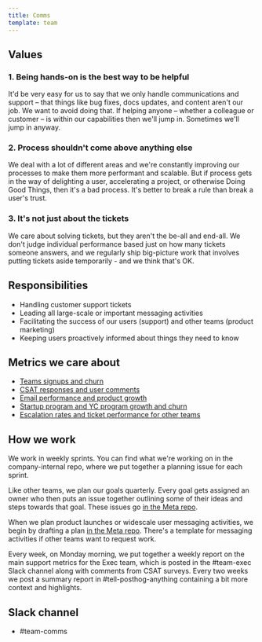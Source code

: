 ```yaml
---
title: Comms
template: team
---
```


## Values

### 1. Being hands-on is the best way to be helpful

It'd be very easy for us to say that we only handle communications and support – that things like bug fixes, docs updates, and content aren't our job. We want to avoid doing that. If helping anyone – whether a colleague or customer – is within our capabilities then we'll jump in. Sometimes we'll jump in anyway. 

### 2. Process shouldn't come above anything else

We deal with a lot of different areas and we're constantly improving our processes to make them more performant and scalable. But if process gets in the way of delighting a user, accelerating a project, or otherwise Doing Good Things, then it's a bad process. It's better to break a rule than break a user's trust.
  
### 3. It's not just about the tickets

We care about solving tickets, but they aren't the be-all and end-all. We don't judge individual performance based just on how many tickets someone answers, and we regularly ship big-picture work that involves putting tickets aside temporarily - and we think that's OK. 

## Responsibilities

- Handling customer support tickets
- Leading all large-scale or important messaging activities
- Facilitating the success of our users (support) and other teams (product marketing)
- Keeping users proactively informed about things they need to know

## Metrics we care about

- [Teams signups and churn](https://us.posthog.com/project/2/insights/LUrGLRfk)
- [CSAT responses and user comments](https://us.posthog.com/project/2/surveys/018d1739-070f-0000-e5e7-60d9e66cb429)
- [Email performance and product growth](https://fly.customer.io/workspaces/127208/journeys)
- [Startup program and YC program growth and churn](https://us.posthog.com/project/2/insights/myz6lsNK)
- [Escalation rates and ticket performance for other teams](https://posthoghelp.zendesk.com/explore/dashboard/precanned/00ED29FD6878842D011808EA714C5F470227102AAEF5CC3C1C706E448CF61B73)

## How we work

<p>We work in weekly sprints. You can find what we're working on in the <PrivateLink url="https://github.com/PostHog/company-internal/issues">company-internal</PrivateLink> repo, where we put together a planning issue for each sprint.</p>

Like other teams, we plan our goals quarterly. Every goal gets assigned an owner who then puts an issue together outlining some of their ideas and steps towards that goal. These issues go [in the Meta repo](https://github.com/PostHog/meta/issues/).

When we plan product launches or widescale user messaging activities, we begin by drafting a plan [in the Meta repo](https://github.com/PostHog/meta/issues/). There's a template for messaging activities if other teams want to request work. 

Every week, on Monday morning, we put together a weekly report on the main support metrics for the Exec team, which is posted in the #team-exec Slack channel along with comments from CSAT surveys. Every two weeks we post a summary report in #tell-posthog-anything containing a bit more context and highlights. 

## Slack channel

- <PrivateLink url="https://posthog.slack.com/archives/C075D3C5HST">#team-comms</PrivateLink>
